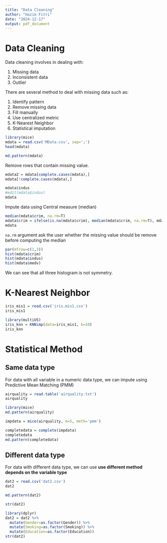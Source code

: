 ```yaml
---
title: "Data Cleaning"
author: "Hazim Fitri"
date: "2024-12-17"
output: pdf_document
---
```


# Data Cleaning

Data cleaning involves in dealing with:

1.  Missing data
2.  Inconsistent data
3.  Outlier

There are several method to deal with missing data such as:

1.  Identify pattern
2.  Remove missing data
3.  Fill manually
4.  Use centralized metric
5.  K-Nearest Neighbor
6.  Statistical imputation

```r
library(mice)
mdata = read.csv('MData.csv', sep=';')
head(mdata)
```

```r
md.pattern(mdata)
```

Remove rows that contain missing value.

```r
mdata2 = mdata[complete.cases(mdata),]
mdata[!complete.cases(mdata),]
```

```r
mdata$indus
#edit(mdata$indus)
mdata
```

Impute data using Central measure (median)

```r
median(mdata$crim, na.rm=T)
mdata$crim = ifelse(is.na(mdata$crim), median(mdata$crim, na.rm=T), mdata$crim)
mdata
```

`na.rm` argument ask the user whether the missing value should be remove before computing the median

```r
par(mfrow=c(1,3))
hist(mdata$crim)
hist(mdata$indus)
hist(mdata$medv)
```

We can see that all three histogram is not symmetry.

# K-Nearest Neighbor

```r
iris_mis1 = read.csv('iris.mis1.csv')
iris_mis1
```

```r
library(multiUS)
iris_knn = KNNimp(data=iris_mis1, k=10)
iris_knn
```

# Statistical Method

## Same data type

For data with all variable in a numeric data type, we can impute using Predictive Mean Matching (PMM)

```r
airquality = read.table('airquality.txt')
airquality
```

```r
library(mice)
md.pattern(airquality)
```

```r
impdata = mice(airquality, m=5, meth='pmm')
```

```r
completedata = complete(impdata)
completedata
md.pattern(completedata)
```

## Different data type

For data with different data type, we can use **use different method depends on the variable type**

```r
dat2 = read.csv('dat2.csv')
dat2
```

```r
md.pattern(dat2)
```

```r
str(dat2)
```

```r
library(dplyr)
dat2 = dat2 %>%
  mutate(Gender=as.factor(Gender)) %>%
  mutate(Smoking=as.factor(Smoking)) %>%
  mutate(Education=as.factor(Education))
str(dat2)
```
